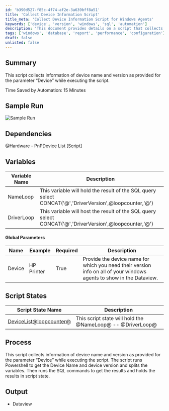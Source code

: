 ```yaml
---
id: 'b390d527-f85c-4f74-af2e-3a639bff8a51'
title: 'Collect Device Information Script'
title_meta: 'Collect Device Information Script for Windows Agents'
keywords: ['device', 'version', 'windows', 'sql', 'automation']
description: 'This document provides details on a script that collects device name and version information for specified devices on Windows agents, optimizing the data collection process and saving time through automation.'
tags: ['windows', 'database', 'report', 'performance', 'configuration']
draft: false
unlisted: false
---
```

## Summary

This script collects information of device name and version as provided for the parameter “Device” while executing the script.

Time Saved by Automation: 15 Minutes

## Sample Run

![Sample Run](../../../static/img/Hardware---PnPDevice-List-DV,Params/image_1.png)

## Dependencies

@Hardware - PnPDevice List [Script]

## Variables

| Variable Name | Description |
|---------------|-------------|
| NameLoop      | This variable will hold the result of the SQL query select CONCAT('@','DriverVersion',@loopcounter,'@') |
| DriverLoop    | This variable will host the result of the SQL query select CONCAT('@','DriverVersion',@loopcounter,'@') |

#### Global Parameters

| Name   | Example      | Required | Description                                                                                                     |
|--------|--------------|----------|-----------------------------------------------------------------------------------------------------------------|
| Device | HP Printer   | True     | Provide the device name for which you need their version info on all of your windows agents to show in the Dataview. |

## Script States

| Script State Name        | Description                          |
|--------------------------|--------------------------------------|
| [DeviceList@loopcounter@](DeviceList@loopcounter@) | This script state will hold the @NameLoop@ -- @DriverLoop@ |

## Process

This script collects information of device name and version as provided for the parameter “Device” while executing the script. The script runs Powershell to get the Device Name and device version and splits the variables. Then runs the SQL commands to get the results and holds the results in script state.

## Output

- Dataview












